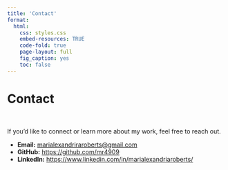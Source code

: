 ```yaml
---
title: 'Contact'
format:
  html:
    css: styles.css
    embed-resources: TRUE
    code-fold: true
    page-layout: full
    fig_caption: yes
    toc: false
---
```


<div id="page-banner">
  <h1 class="page-title">Contact</h1>
</div>
<br>

If you'd like to connect or learn more about my work, feel free to reach out.

- **Email:** [marialexandriraroberts@gmail.com](mailto:marialexandriraroberts@gmail.com)
- **GitHub:** [https://github.com/mr4909](https://github.com/mr4909)
- **LinkedIn:** [https://www.linkedin.com/in/marialexandriaroberts/](https://www.linkedin.com/in/marialexandriaroberts/)

